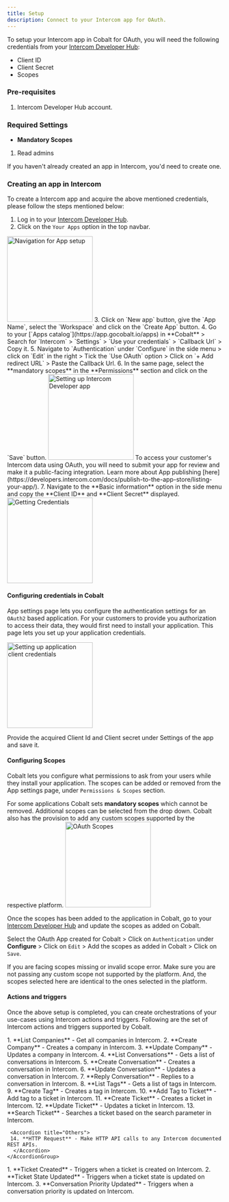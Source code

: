```yaml
---
title: Setup
description: Connect to your Intercom app for OAuth.
---
```

To setup your Intercom app in Cobalt for OAuth, you will need the following credentials from your [Intercom Developer Hub](https://developers.intercom.com/):
- Client ID
- Client Secret
- Scopes

### Pre-requisites

1. Intercom Developer Hub account.

### Required Settings

* **Mandatory Scopes** 
1. Read admins

<Info>If you haven't already created an app in Intercom, you'd need to create one.</Info>

### Creating an app in Intercom

To create a Intercom app and acquire the above mentioned credentials, please follow the steps mentioned below:

1. Log in to your [Intercom Developer Hub](https://developers.intercom.com/).
2. Click on the `Your Apps` option in the top navbar.
<img height="200" src="/images/Intercom/intercom_navigation.png" alt="Navigation for App setup"/>
3. Click on `New app` button, give the `App Name`, select the `Workspace` and click on the `Create App` button.
4. Go to your [`Apps catalog`](https://app.gocobalt.io/apps) in **Cobalt** > Search for `Intercom` > `Settings` > `Use your credentials` > `Callback Url` > Copy it.
5. Navigate to `Authentication` under `Configure` in the side menu > click on `Edit` in the right > Tick the `Use OAuth` option > Click on `+ Add redirect URL` > Paste the Callback Url.
6. In the same page, select the **mandatory scopes** in the **Permissions** section and click on the `Save` button.
<img height="200" src="/images/Intercom/intercom_config.png" alt="Setting up Intercom Developer app"/>

<Note>
To access your customer's Intercom data using OAuth, you will need to submit your app for review and make it a public-facing integration. Learn more about App publishing [here](https://developers.intercom.com/docs/publish-to-the-app-store/listing-your-app/).
</Note>
7. Navigate to the **Basic information** option in the side menu and copy the **Client ID** and **Client Secret** displayed.
<img height="200" src="/images/Intercom/intercom_credentials.png" alt="Getting Credentials"/>

#### Configuring credentials in Cobalt
App settings page lets you configure the authentication settings for an `OAuth2` based application. For your customers to provide you authorization to access their data,
they would first need to install your application. This page lets you set up your application credentials.

<img height="200" src="/images/Intercom/intercom_cobalt.png" alt="Setting up application client credentials"/>

Provide the acquired Client Id and Client secret under Settings of the app and save it.

#### Configuring Scopes
Cobalt lets you configure what permissions to ask from your users while they install your application. The scopes can be added or removed from the App settings page, under `Permissions & Scopes`
section. 

For some applications Cobalt sets **mandatory scopes** which cannot be removed. Additional scopes can be selected from the drop down. Cobalt also has the provision to add any 
custom scopes supported by the respective platform.
<img height="200" src="/images/Intercom/intercom_scopes.png" alt="OAuth Scopes"/>

Once the scopes has been added to the application in Cobalt, go to your [Intercom Developer Hub](https://developers.intercom.com/) and update the scopes as added on Cobalt.

Select the OAuth App created for Cobalt > Click on `Authentication` under **Configure** > Click on `Edit` > Add the scopes as added in Cobalt > Click on `Save`. 

<Warning>
If you are facing scopes missing or invalid scope error. Make sure you are not passing any custom scope not supported by the platform. And, the scopes selected here are
identical to the ones selected in the platform.
</Warning>

#### Actions and triggers
Once the above setup is completed, you can create orchestrations of your use-cases using Intercom actions and triggers. Following are the set of Intercom actions and triggers
supported by Cobalt.

<Tabs>
  <Tab title="Actions">
  <AccordionGroup>
  <Accordion title="Companies">
     1. **List Companies** - Get all companies in Intercom.
     2. **Create Company** - Creates a company in Intercom.
     3. **Update Company** - Updates a company in Intercom.
     </Accordion>
     <Accordion title="Conversations">
     4. **List Conversations** - Gets a list of conversations in Intercom.
     5. **Create Conversation** - Creates a conversation in Intercom.
     6. **Update Conversation** - Updates a conversation in Intercom.
     7. **Reply Conversation** - Replies to a conversation in Intercom.
      </Accordion>
     <Accordion title="Tags">
     8. **List Tags** - Gets a list of tags in Intercom.
     9. **Create Tag** - Creates a tag in Intercom.
     10. **Add Tag to Ticket** - Add tag to a ticket in Intercom.
      </Accordion>
     <Accordion title="Tickets">
     11. **Create Ticket** - Creates a ticket in Intercom.
     12. **Update Ticket** - Updates a ticket in Intercom.
     13. **Search Ticket** - Searches a ticket based on the search parameter in Intercom.
      </Accordion>

     <Accordion title="Others">
     14. **HTTP Request** - Make HTTP API calls to any Intercom documented REST APIs.
      </Accordion>
    </AccordionGroup>
  </Tab>
  
  <Tab title="Triggers">
         1. **Ticket Created** - Triggers when a ticket is created on Intercom.
         2. **Ticket State Updated** - Triggers when a ticket state is updated on Intercom.
         3. **Conversation Priority Updated** - Triggers when a conversation priority is updated on Intercom.
  </Tab>
</Tabs>